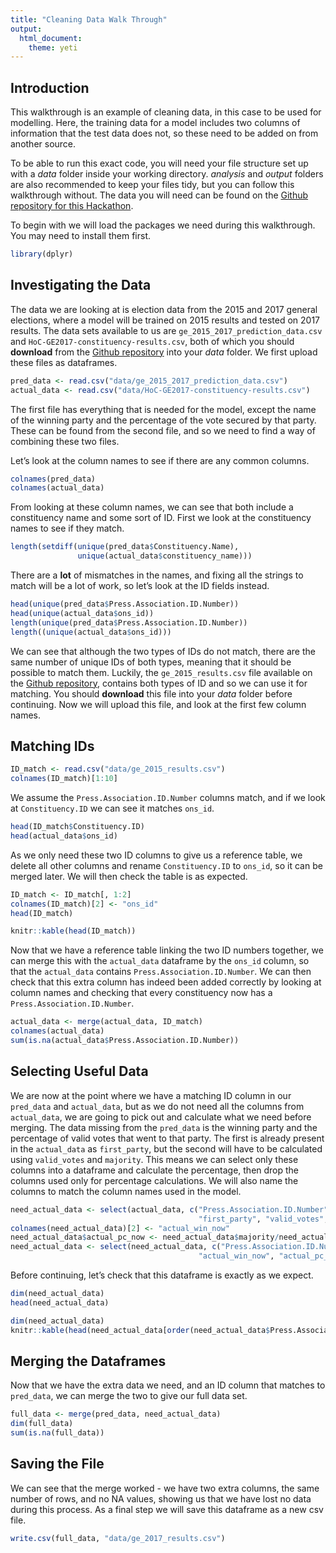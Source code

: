 ---
title: "Cleaning Data Walk Through"
output:
  html_document:
    theme: yeti
---
## Introduction

This walkthrough is an example of cleaning data, in this case to be used for modelling. Here, the training data for a model includes two columns of information that the test data does not, so these need to be added on from another source.

To be able to run this exact code, you will need your file structure set up with a _data_ folder inside your working directory. _analysis_ and _output_ folders are also recommended to keep your files tidy, but you can follow this walkthrough without. The data you will need can be found on the [Github repository for this Hackathon](https://github.com/MangoTheCat/rss-2018-hackathon). 

To begin with we will load the packages we need during this walkthrough. You may need to install them first.

```{r libraries, message = FALSE, warning = FALSE}
library(dplyr)
```

## Investigating the Data
The data we are looking at is election data from the 2015 and 2017 general elections, where a model will be trained on 2015 results and tested on 2017 results. The data sets available to us are `ge_2015_2017_prediction_data.csv` and `HoC-GE2017-constituency-results.csv`, both of which you should **download** from the [Github repository](https://github.com/MangoTheCat/rss-2018-hackathon) into your _data_ folder. We first upload these files as dataframes.

```{r upload_data, cache = TRUE}
pred_data <- read.csv("data/ge_2015_2017_prediction_data.csv")
actual_data <- read.csv("data/HoC-GE2017-constituency-results.csv")
```

The first file has everything that is needed for the model, except the name of the winning party and the percentage of the vote secured by that party. These can be found from the second file, and so we need to find a way of combining these two files.

Let's look at the column names to see if there are any common columns.
```{r look_cols}
colnames(pred_data)
colnames(actual_data)
```

From looking at these column names, we can see that both include a constituency name and some sort of ID. First we look at the constituency names to see if they match.

```{r check_names}
length(setdiff(unique(pred_data$Constituency.Name),
               unique(actual_data$constituency_name)))
```

There are a **lot** of mismatches in the names, and fixing all the strings to match will be a lot of work, so let's look at the ID fields instead.

```{r check_ids}
head(unique(pred_data$Press.Association.ID.Number))
head(unique(actual_data$ons_id))
length(unique(pred_data$Press.Association.ID.Number))
length((unique(actual_data$ons_id)))
```

We can see that although the two types of IDs do not match, there are the same number of unique IDs of both types, meaning that it should be possible to match them. Luckily, the `ge_2015_results.csv` file available on the [Github repository](https://github.com/MangoTheCat/rss-2018-hackathon), contains both types of ID and so we can use it for matching. You should **download** this file into your _data_ folder before continuing. Now we will upload this file, and look at the first few column names.

## Matching IDs

```{r upload_matching, cache = TRUE}
ID_match <- read.csv("data/ge_2015_results.csv")
colnames(ID_match)[1:10]
```

We assume the `Press.Association.ID.Number` columns match, and if we look at `Constituency.ID` we can see it matches `ons_id`.

```{r ons_id_check}
head(ID_match$Constituency.ID)
head(actual_data$ons_id)
```

As we only need these two ID columns to give us a reference table, we delete all other columns and rename `Constituency.ID` to `ons_id`, so it can be merged later. We will then check the table is as expected.

```{r reference_table, results = 'hide', cache = TRUE}
ID_match <- ID_match[, 1:2]
colnames(ID_match)[2] <- "ons_id"
head(ID_match)
```

```{r reference_table_out, results = 'markup', echo = FALSE}
knitr::kable(head(ID_match))
```

Now that we have a reference table linking the two ID numbers together, we can merge this with the `actual_data` dataframe by the `ons_id` column, so that the `actual_data` contains `Press.Association.ID.Number`. We can then check that this extra column has indeed been added correctly by looking at column names and checking that every constituency now has a `Press.Association.ID.Number`.

```{r merge_actual, cache = TRUE}
actual_data <- merge(actual_data, ID_match)
colnames(actual_data)
sum(is.na(actual_data$Press.Association.ID.Number))
```

## Selecting Useful Data

We are now at the point where we have a matching ID column in our `pred_data` and `actual_data`, but as we do not need all the columns from `actual_data`, we are going to pick out and calculate what we need before merging. The data missing from the `pred_data` is the winning party and the percentage of valid votes that went to that party. The first is already present in the `actual_data` as `first_party`, but the second will have to be calculated using `valid_votes` and `majority`. This means we can select only these columns into a dataframe and calculate the percentage, then drop the columns used only for percentage calculations. We will also name the columns to match the column names used in the model. 

```{r needed_data, cache = TRUE}
need_actual_data <- select(actual_data, c("Press.Association.ID.Number",
                                          "first_party", "valid_votes", "majority"))
colnames(need_actual_data)[2] <- "actual_win_now"
need_actual_data$actual_pc_now <- need_actual_data$majority/need_actual_data$valid_votes
need_actual_data <- select(need_actual_data, c("Press.Association.ID.Number",
                                          "actual_win_now", "actual_pc_now"))
```

Before continuing, let's check that this dataframe is exactly as we expect.
```{r check_needed, eval = FALSE}
dim(need_actual_data)
head(need_actual_data)
```

```{r check_needed_out, echo = FALSE}
dim(need_actual_data)
knitr::kable(head(need_actual_data[order(need_actual_data$Press.Association.ID.Number), ]), row.names = FALSE)
```

## Merging the Dataframes
Now that we have the extra data we need, and an ID column that matches to `pred_data`, we can merge the two to give our full data set.

```{r final_merge, cache = TRUE}
full_data <- merge(pred_data, need_actual_data)
dim(full_data)
sum(is.na(full_data))
```

## Saving the File

We can see that the merge worked - we have two extra columns, the same number of rows, and no NA values, showing us that we have lost no data during this process. As a final step we will save this dataframe as a new csv file.

```{r save_file}
write.csv(full_data, "data/ge_2017_results.csv")
```

